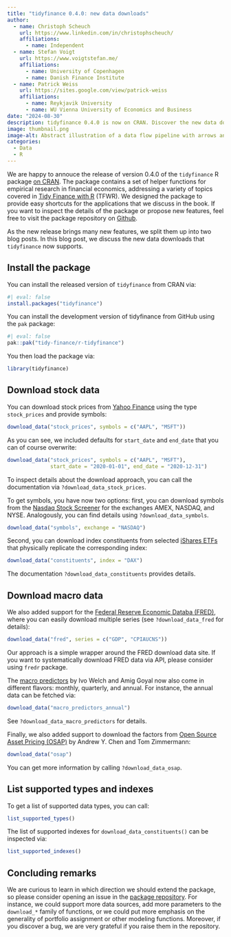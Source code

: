 ```yaml
---
title: "tidyfinance 0.4.0: new data downloads"
author:
  - name: Christoph Scheuch
    url: https://www.linkedin.com/in/christophscheuch/
    affiliations:
      - name: Independent
  - name: Stefan Voigt
    url: https://www.voigtstefan.me/
    affiliations:
      - name: University of Copenhagen
      - name: Danish Finance Institute
  - name: Patrick Weiss
    url: https://sites.google.com/view/patrick-weiss
    affiliations:
      - name: Reykjavik University
      - name: WU Vienna University of Economics and Business
date: "2024-08-30"
description: tidyfinance 0.4.0 is now on CRAN. Discover the new data download options it includes. 
image: thumbnail.png
image-alt: Abstract illustration of a data flow pipeline with arrows and lines moving from financial icons like stock charts, currency symbols, and graphs towards a central tidy data frame. The background features a gradient of deep blues and greens, symbolizing finance and technology. The text ‘tidyfinance 0.4.0’ and a small CRAN logo are prominently displayed, with additional subtle financial icons integrated into the design. Created with DALL-E.
categories: 
  - Data
  - R
--- 
```


We are happy to annouce the release of version 0.4.0 of the `tidyfinance` R package [on CRAN](https://CRAN.R-project.org/package=tidyfinance). The package contains a set of helper functions for empirical research in financial economics, addressing a variety of topics covered in [Tidy Finance with R](../../r/index.qmd) (TFWR). We designed the package to provide easy shortcuts for the applications that we discuss in the book. If you want to inspect the details of the package or propose new features, feel free to visit the package repository on [Github](https://github.com/tidy-finance/r-tidyfinance).

As the new release brings many new features, we split them up into two blog posts. In this blog post, we discuss the new data downloads that `tidyfinance` now supports. 

## Install the package

You can install the released version of `tidyfinance` from CRAN via:

```r
#| eval: false
install.packages("tidyfinance")
```

You can install the development version of tidyfinance from GitHub using the `pak` package:

```r
#| eval: false
pak::pak("tidy-finance/r-tidyfinance")
```

You then load the package via:

```r
library(tidyfinance)
```

## Download stock data

You can download stock prices from [Yahoo Finance](https://finance.yahoo.com/) using the type `stock_prices` and provide symbols:

```r
download_data("stock_prices", symbols = c("AAPL", "MSFT"))
```

As you can see, we included defaults for `start_date` and `end_date` that you can of course overwrite:

```r
download_data("stock_prices", symbols = c("AAPL", "MSFT"),
              start_date = "2020-01-01", end_date = "2020-12-31")
```

To inspect details about the download approach, you can call the documentation via `?download_data_stock_prices`.

To get symbols, you have now two options: first, you can download symbols from the [Nasdaq Stock Screener](https://www.nasdaq.com/market-activity/stocks/screener) for the exchanges AMEX, NASDAQ, and NYSE. Analogously, you can find details using `?download_data_symbols`.

```r
download_data("symbols", exchange = "NASDAQ")
```

Second, you can  download index constituents from selected [iShares ETFs](https://www.ishares.com/us/products/etf-investments#/?productView=etf&pageNumber=1&sortColumn=totalNetAssets&sortDirection=desc&dataView=keyFacts) that physically replicate the corresponding index:

```r
download_data("constituents", index = "DAX")
```

The documentation `?download_data_constituents` provides details. 

## Download macro data

We also added support for the [Federal Reserve Economic Databa (FRED)](https://fred.stlouisfed.org/), where you can easily download multiple series (see `?download_data_fred` for details):

```r
download_data("fred", series = c("GDP", "CPIAUCNS"))
```

Our approach is a simple wrapper around the FRED download data site. If you want to systematically download FRED data via API, please consider using `fredr` package.

The [macro predictors](https://www.tidy-finance.org/r/accessing-and-managing-financial-data.html#macroeconomic-predictors) by Ivo Welch and Amig Goyal now also come in different flavors: monthly, quarterly, and annual. For instance, the annual data can be fetched via:

```r
download_data("macro_predictors_annual")
```

See `?download_data_macro_predictors` for details. 

Finally, we also added support to download the factors from [Open Source Asset Pricing (OSAP)](https://www.openassetpricing.com/) by Andrew Y. Chen and Tom Zimmermann:

```r
download_data("osap")
```

You can get more information by calling `?download_data_osap`.

## List supported types and indexes

To get a list of supported data types, you can call:

```r
list_supported_types()
```

The list of supported indexes for `download_data_constituents()` can be inspected via:

```r
list_supported_indexes()
```

## Concluding remarks

We are curious to learn in which direction we should extend the package, so please consider opening an issue in the [package repository](https://github.com/tidy-finance/r-tidyfinance/issues). For instance, we could support more data sources, add more parameters to the `download_*` family of functions, or we could put more emphasis on the generality of portfolio assignment or other modeling functions. Moreover, if you discover a bug, we are very grateful if you raise them in the repository.
